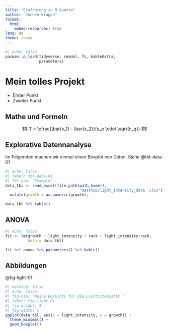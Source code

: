 ```yaml
---
title: "Einführung in R Quarto"
author: "Jochen Kruppa"
format:
  html:
    embed-resources: true
lang: de
theme: cosmo
---
```


```r
#| echo: false
pacman::p_load(tidyverse, readxl, fs, kableExtra,
               parameters)
```

# Mein tolles Projekt

-   Erster Punkt
-   Zweiter Punkt

## Mathe und Formeln

$$
T = \cfrac{\bar{x_1} - \bar{x_2}}{s_p \cdot \sqrt{n_g}}
$$

## Explorative Datennanalyse

Im Folgenden machen wir einmal einen Boxplot von Daten. Siehe @tbl-data-01

```r
#| echo: false
#| label: tbl-data-01
#| tbl-cap: "Example"
data_tbl <- read_excel(file.path(path_home(),
                                 "Desktop/light_intensity_data .xlsx")) %>% 
  mutate(growth = as.numeric(growth),                                               light_intensity = as_factor(light_intensity))

data_tbl %>% kable()
```

## ANOVA

```r
#| echo: false
fit <- lm(growth ~ light_intensity + rack + light_intensity:rack,
          data = data_tbl)

fit %>% anova %>% parameters() %>% kable()
```

## Abbildungen

@fig-light-01

```r
#| warning: false
#| echo: false
#| fig-cap: "Meine Boxplots für die Lichtintensität."
#| label: fig-light-01
#| fig-height: 5 
#| fig-width: 5
ggplot(data_tbl, aes(x = light_intensity, y = growth)) +
  theme_minimal() +
  geom_boxplot()
```
